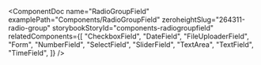 
<ComponentDoc
  name="RadioGroupField"
  examplePath="Components/RadioGroupField"
  zeroheightSlug="264311-radio-group"
  storybookStoryId="components-radiogroupfield"
  relatedComponents={[
    "CheckboxField",
    "DateField",
    "FileUploaderField",
    "Form",
    "NumberField",
    "SelectField",
    "SliderField",
    "TextArea",
    "TextField",
    "TimeField",
  ]}
/>

